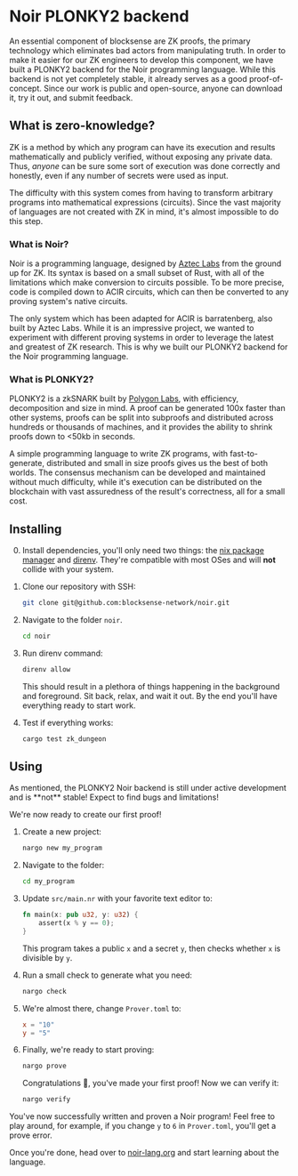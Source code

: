 
# Noir PLONKY2 backend

An essential component of blocksense are ZK proofs, the primary technology which eliminates bad actors from manipulating truth. In order to make it easier for our ZK engineers to develop this component, we have built a PLONKY2 backend for the Noir programming language. While this backend is not yet completely stable, it already serves as a good proof-of-concept. Since our work is public and open-source, anyone can download it, try it out, and submit feedback.

## What is zero-knowledge?

ZK is a method by which any program can have its execution and results mathematically and publicly verified, without exposing any private data. Thus, *anyone* can be sure some sort of execution was done correctly and honestly, even if any number of secrets were used as input.

The difficulty with this system comes from having to transform arbitrary programs into mathematical expressions (circuits). Since the vast majority of languages are not created with ZK in mind, it's almost impossible to do this step.

### What is Noir?

Noir is a programming language, designed by [Aztec Labs](https://aztec.network/) from the ground up for ZK. Its syntax is based on a small subset of Rust, with all of the limitations which make conversion to circuits possible. To be more precise, code is compiled down to ACIR circuits, which can then be converted to any proving system's native circuits.

The only system which has been adapted for ACIR is barratenberg, also built by Aztec Labs. While it is an impressive project, we wanted to experiment with different proving systems in order to leverage the latest and greatest of ZK research. This is why we built our PLONKY2 backend for the Noir programming language.

### What is PLONKY2?

PLONKY2 is a zkSNARK built by [Polygon Labs](https://polygon.technology/), with efficiency, decomposition and size in mind. A proof can be generated 100x faster than other systems, proofs can be split into subproofs and distributed across hundreds or thousands of machines, and it provides the ability to shrink proofs down to \<50kb in seconds.

A simple programming language to write ZK programs, with fast-to-generate, distributed and small in size proofs gives us the best of both worlds. The consensus mechanism can be developed and maintained without much difficulty, while it's execution can be distributed on the blockchain with vast assuredness of the result's correctness, all for a small cost.

## Installing

0. Install dependencies, you'll only need two things: the [nix package manager](https://nixos.org/download/) and [direnv](https://direnv.net/docs/installation.html). They're compatible with most OSes and will **not** collide with your system.

1. Clone our repository with SSH:

    ```bash
    git clone git@github.com:blocksense-network/noir.git
    ```

2. Navigate to the folder `noir`.

    ```bash
    cd noir
    ```

3. Run direnv command:

    ```bash
    direnv allow
    ```

    This should result in a plethora of things happening in the background and foreground. Sit back, relax, and wait it out. By the end you'll have everything ready to start work.

4. Test if everything works:

    ```bash
    cargo test zk_dungeon
    ```

## Using

<Callout type="error" emoji="🛑">
  As mentioned, the PLONKY2 Noir backend is still under active development and is **not** stable! Expect to find bugs and limitations!
</Callout>

We're now ready to create our first proof!

1. Create a new project:

    ```bash
    nargo new my_program
    ```

2. Navigate to the folder:

    ```bash
    cd my_program
    ```

3. Update `src/main.nr` with your favorite text editor to:

    ```rust
    fn main(x: pub u32, y: u32) {
        assert(x % y == 0);
    }
    ```

    This program takes a public `x` and a secret `y`, then checks whether `x` is divisible by `y`.

4. Run a small check to generate what you need:

    ```bash
    nargo check
    ```

5. We're almost there, change `Prover.toml` to:

    ```toml
    x = "10"
    y = "5"
    ```

6. Finally, we're ready to start proving:

    ```bash
    nargo prove
    ```

    Congratulations 🎉, you've made your first proof! Now we can verify it:

    ```bash
    nargo verify
    ```

You've now successfully written and proven a Noir program! Feel free to play around, for example, if you change `y` to `6` in `Prover.toml`, you'll get a prove error.

Once you're done, head over to [noir-lang.org](https://noir-lang.org/) and start learning about the language.
